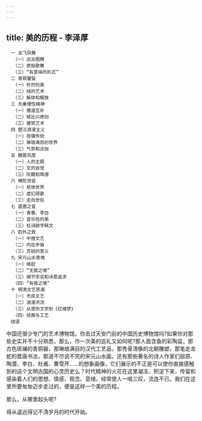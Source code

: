 ```yaml
---
---
---
```

title: 美的历程 - 李泽厚
---


```
　一 龙飞凤舞
　　（一）远古图腾
　　（二）原始歌舞
　　（三）“有意味的形式”
　二 青铜饕餮
　　（一）狞厉的美
　　（二）线的艺术
　　（三）解体和解放
　三 先秦理性精神
　　（一）儒道互补
　　（二）赋比兴原则
　　（三）建筑艺术
　四 楚汉浪漫主义
　　（一）屈骚传统
　　（二）琳琅满目的世界
　　（三）气势和古拙
　五 魏晋风度
　　（一）人的主题
　　（二）文的自觉
　　（三）阮籍和陶潜
　六 佛陀世容
　　（一）悲惨世界
　　（二）虚幻颂歌
　　（三）走向世俗
　七 盛唐之音
　　（一）青春、李白
　　（二）音乐性的美
　　（三）杜诗颜字韩文
　八 韵外之致
　　（一）中唐文艺
　　（二）内在矛盾
　　（三）苏轼的意义
　九 宋元山水意境
　　（一）缘起
　　（二）“无我之境”
　　（三）细节忠实和诗意追求
　　（四）“有我之境”
　十 明清文艺思潮
　　（一）市民文艺
　　（二）浪漫洪流
　　（三）从感伤文学到《红楼梦》
　　（四）绘画与工艺
　结语
```



中国还很少专门的艺术博物馆。你去过天安门前的中国历史博物馆吗?如果你对那些史实并不十分熟悉，那么，作一次美的巡礼又如何呢?那人面含鱼的彩陶盆，那古色斑斓的青铜器，那琳琅满目的汉代工艺品，那秀骨清像的北朝雕塑，那笔走龙蛇的晋唐书法，那道不尽说不完的宋元山水画，还有那些著名的诗人作家们屈原、陶潜、李白、杜甫、曹雪芹……的想象画像，它们展示的不正是可以使你直接感触到的这个文明古国的心灵历史么？时代精神的火花在这里凝冻、积淀下来，传留和感染着人们的思想、情感、观念、意绪，经常使人一唱三叹，流连不已。我们在这里所要匆匆迈步走过的，便是这样一个美的历程。

那么，从哪里起头呢?

得从遥远得记不清岁月的时代开始。